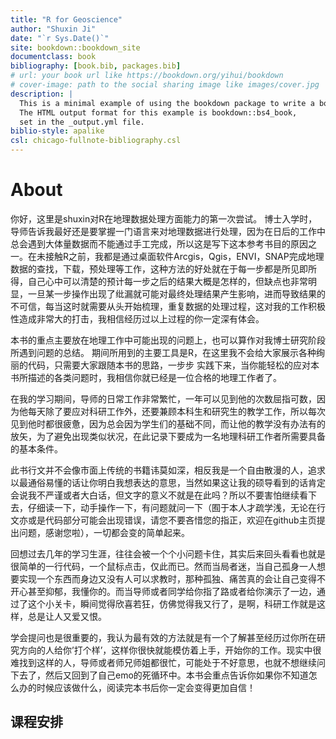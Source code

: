 ```yaml
---
title: "R for Geoscience"
author: "Shuxin Ji"
date: "`r Sys.Date()`"
site: bookdown::bookdown_site
documentclass: book
bibliography: [book.bib, packages.bib]
# url: your book url like https://bookdown.org/yihui/bookdown
# cover-image: path to the social sharing image like images/cover.jpg
description: |
  This is a minimal example of using the bookdown package to write a book.
  The HTML output format for this example is bookdown::bs4_book,
  set in the _output.yml file.
biblio-style: apalike
csl: chicago-fullnote-bibliography.csl
---
```



# About {.unnumbered}

你好，这里是shuxin对R在地理数据处理方面能力的第一次尝试。 博士入学时，导师告诉我最好还是要掌握一门语言来对地理数据进行处理，因为在日后的工作中 总会遇到大体量数据而不能通过手工完成，所以这是写下这本参考书目的原因之一。在未接触R之前，我都是通过桌面软件Arcgis，Qgis，ENVI，SNAP完成地理数据的查找，下载，预处理等工作，这种方法的好处就在于每一步都是所见即所得，自己心中可以清楚的预计每一步之后的结果大概是怎样的，但缺点也非常明显，一旦某一步操作出现了纰漏就可能对最终处理结果产生影响，进而导致结果的不可信，每当这时就需要从头开始梳理，重复数据的处理过程，这对我的工作积极性造成非常大的打击，我相信经历过以上过程的你一定深有体会。

本书的重点主要放在地理工作中可能出现的问题上，也可以算作对我博士研究阶段所遇到问题的总结。 期间所用到的主要工具是R，在这里我不会给大家展示各种绚丽的代码，只需要大家跟随本书的思路，一步步 实践下来，当你能轻松的应对本书所描述的各类问题时，我相信你就已经是一位合格的地理工作者了。

在我的学习期间，导师的日常工作非常繁忙，一年可以见到他的次数屈指可数，因为他每天除了要应对科研工作外，还要兼顾本科生和研究生的教学工作，所以每次见到他时都很疲惫，因为总会因为学生们的基础不同，而让他的教学没有办法有的放矢，为了避免出现类似状况，在此记录下要成为一名地理科研工作者所需要具备的基本条件。

此书行文并不会像市面上传统的书籍讳莫如深，相反我是一个自由散漫的人，追求以最通俗易懂的话让你明白我想表达的意思，当然如果这让我的硕导看到的话肯定会说我不严谨或者大白话，但文字的意义不就是在此吗？所以不要害怕继续看下去，仔细读一下，动手操作一下，有问题就问一下（囿于本人才疏学浅，无论在行文亦或是代码部分可能会出现错误，请您不要吝惜您的指正，欢迎在github主页提出问题，感谢您啦），一切都会变的简单起来。

回想过去几年的学习生涯，往往会被一个个小问题卡住，其实后来回头看看也就是很简单的一行代码，一个鼠标点击，仅此而已。然而当局者迷，当自己孤身一人想要实现一个东西而身边又没有人可以求教时，那种孤独、痛苦真的会让自己变得不开心甚至抑郁，我懂你的。而当导师或者同学给你指了路或者给你演示了一边，通过了这个小关卡，瞬间觉得欣喜若狂，仿佛觉得我又行了，是啊，科研工作就是这样，总是让人又爱又恨。

学会提问也是很重要的，我认为最有效的方法就是有一个了解甚至经历过你所在研究方向的人给你'打个样'，这样你很快就能模仿着上手，开始你的工作。现实中很难找到这样的人，导师或者师兄师姐都很忙，可能处于不好意思，也就不想继续问下去了，然后又回到了自己emo的死循环中。本书会重点告诉你如果你不知道怎么办的时候应该做什么，阅读完本书后你一定会变得更加自信！

## **课程安排**

